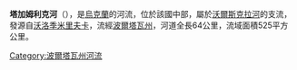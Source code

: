 '''塔加姆利克河'''（{{lang-uk|Тагамлик}}），是[[烏克蘭|烏克蘭]]的河流，位於該國中部，屬於[[沃爾斯克拉河|沃爾斯克拉河]]的支流，發源自[[沃洛季米里夫卡_(卡爾利夫卡區)|沃洛季米里夫卡]]，流經[[波爾塔瓦州|波爾塔瓦州]]，河道全長64公里，流域面積525平方公里。

{{DEFAULTSORT:Тагамлик}}
[[Category:波爾塔瓦州河流|Category:波爾塔瓦州河流]]


{{Ukraine-river-stub}}